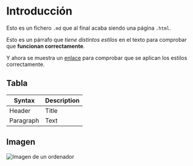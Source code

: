 # Introducción

Esto es un fichero `.md` que al final acaba siendo una página `.html`.

Esto es un párrafo que _tiene distintos estilos_ en el texto para comprobar que **funcionan correctamente**.

Y ahora se muestra un [enlace](https://www.google.com) para comprobar que se aplican los estilos correctamente.

## Tabla

| Syntax    | Description |
| --------- | ----------- |
| Header    | Title       |
| Paragraph | Text        |

## Imagen

![Imagen de un ordenador](/assets/img/introduction/image-1.jpg 'Esto es una imagen con título')
